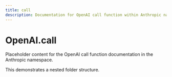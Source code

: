 ```yaml
---
title: call
description: Documentation for OpenAI call function within Anthropic namespace
---
```


# OpenAI.call

Placeholder content for the OpenAI call function documentation in the Anthropic namespace.

This demonstrates a nested folder structure.
